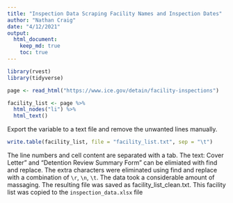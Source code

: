 ```yaml
---
title: "Inspection Data Scraping Facility Names and Inspection Dates"
author: "Nathan Craig"
date: "4/12/2021"
output: 
  html_document:
    keep_md: true
    toc: true
---
```


```r
library(rvest)
library(tidyverse)
```

```r
page <- read_html("https://www.ice.gov/detain/facility-inspections")
```

```r
facility_list <- page %>% 
  html_nodes("li") %>% 
  html_text()
```

Export the variable to a text file and remove the unwanted lines manually.

```r
write.table(facility_list, file = "facility_list.txt", sep = "\t")
```

The line numbers and cell content are separated with a tab. The text: Cover Letter" and "Detention Review Summary Form" can be elimiated with find and replace. The extra characters were eliminated using find and replace with a combination of `\r`, `\n`, `\t`. The data took a considerable amount of massaging. The resulting file was saved as facility_list_clean.txt. This facility list was copied to the `inspection_data.xlsx` file